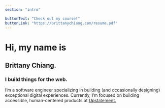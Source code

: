 ```yaml
---
section: "intro"

buttonText: "Check out my course!"
buttonLink: "https://brittanychiang.com/resume.pdf"
---
```


<h1>Hi, my name is</h1>
<h2>Brittany Chiang.</h2>
<h3>I build things for the web.</h3>
<p>
  I’m a software engineer specializing in building (and occasionally designing)
  exceptional digital experiences. Currently, I’m focused on building
  accessible, human-centered products at
  <a
    class="sectionLink"
    href="https://upstatement.com/"
    target="_blank"
    rel="noreferrer"
  >
    Upstatement.
  </a>
</p>
